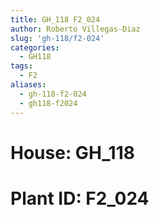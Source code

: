 ```yaml
---
title: GH_118 F2_024
author: Roberto Villegas-Diaz
slug: 'gh-118/f2-024'
categories:
  - GH118
tags:
  - F2
aliases:
  - gh-118-f2-024
  - gh118-f2024
---
```


# **House**: GH_118
# **Plant ID**: F2_024
